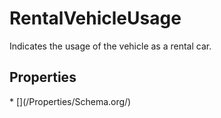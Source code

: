   
# RentalVehicleUsage

Indicates the usage of the vehicle as a rental car.

## Properties

<Grid>
* [](/Properties/Schema.org/)
</Grid>

